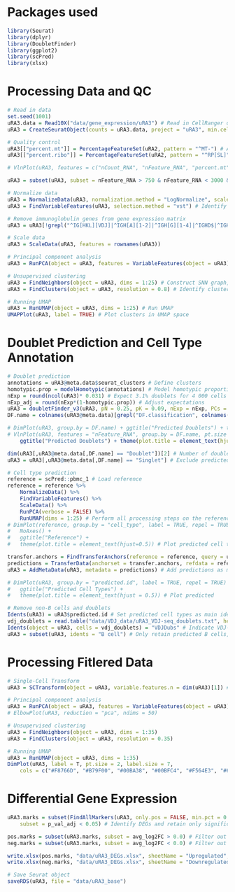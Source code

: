 # Packages used
```r
library(Seurat)
library(dplyr)
library(DoubletFinder)
library(ggplot2)
library(scPred)
library(xlsx)
```

# Processing Data and QC
```r
# Read in data
set.seed(1001)
uRA3.data = Read10X("data/gene_expression/uRA3") # Read in CellRanger output files
uRA3 = CreateSeuratObject(counts = uRA3.data, project = "uRA3", min.cells = 3, min.features = 200) # Create Seurat object

# Quality control
uRA3[["percent.mt"]] = PercentageFeatureSet(uRA2, pattern = "^MT-") # Add % mitochondrial genes expressed as metadata
uRA3[["percent.ribo"]] = PercentageFeatureSet(uRA2, pattern = "^RP[SL]") # Add % ribosomal genes expressed as metadata

# VlnPlot(uRA3, features = c("nCount_RNA", "nFeature_RNA", "percent.mt", "percent.ribo"), ncol = 2) # Plot relevant quality control metrics

uRA3 = subset(uRA3, subset = nFeature_RNA > 750 & nFeature_RNA < 3000 & percent.mt < 11 & percent.ribo >5) # Filter cells

# Normalize data
uRA3 = NormalizeData(uRA3, normalization.method = "LogNormalize", scale.factor = 10000) # Log-normalize the data
uRA3 = FindVariableFeatures(uRA3, selection.method = "vst") # Identify highly variable genes

# Remove immunoglobulin genes from gene expression matrix
uRA3 = uRA3[!grepl("^IG[HKL][VDJ]|^IGH[A][1-2]|^IGH[G][1-4]|^IGHD$|^IGHM$|^IGHE$|^IGKC$|^IGLC[1-7]|^AC233755.1$", rownames(uRA3)),] # See Sundell et al. (2022) for details. 

# Scale data
uRA3 = ScaleData(uRA3, features = rownames(uRA3))

# Principal component analysis
uRA3 = RunPCA(object = uRA3, features = VariableFeatures(object = uRA3))

# Unsupervised clustering
uRA3 = FindNeighbors(object = uRA3, dims = 1:25) # Construct SNN graph, using 25 PCs
uRA3 = FindClusters(object = uRA3, resolution = 0.8) # Identify clusters

# Running UMAP
uRA3 = RunUMAP(object = uRA3, dims = 1:25) # Run UMAP
UMAPPlot(uRA3, label = TRUE) # Plot clusters in UMAP space
```

# Doublet Prediction and Cell Type Annotation
```r
# Doublet prediction
annotations = uRA3@meta.data$seurat_clusters # Define clusters
homotypic.prop = modelHomotypic(annotations) # Model homotypic proportions
nExp = round(ncol(uRA3)* 0.031) # Expect 3.1% doublets for 4 000 cells
nExp_adj = round(nExp*(1-homotypic.prop)) # Adjust expectations
uRA3 = doubletFinder_v3(uRA3, pN = 0.25, pK = 0.09, nExp = nExp, PCs = 1:25) # Perform doublet prediction
DF.name = colnames(uRA3@meta.data)[grepl("DF.classification", colnames(uRA3@meta.data))]

# DimPlot(uRA3, group.by = DF.name) + ggtitle("Predicted Doublets") + theme(plot.title = element_text(hjust = 0.5)) # Plot predicted doublets
# VlnPlot(uRA3, features = "nFeature_RNA", group.by = DF.name, pt.size = 0.1) +
	ggtitle("Predicted Doublets") + theme(plot.title = element_text(hjust = 0.5)) # Plot number of detected genes in cells

dim(uRA3[,uRA3@meta.data[,DF.name] == "Doublet"])[2] # Number of doublets detected
uRA3 = uRA3[,uRA3@meta.data[,DF.name] == "Singlet"] # Exclude predicted doublets

# Cell type prediction
reference = scPred::pbmc_1 # Load reference
reference = reference %>% 
	NormalizeData() %>%
	FindVariableFeatures() %>%
	ScaleData() %>%
	RunPCA(verbose = FALSE) %>%
	RunUMAP(dims = 1:25) # Perform all processing steps on the reference data
# DimPlot(reference, group.by = "cell_type", label = TRUE, repel = TRUE) + 
#	NoAxes() + 
#	ggtitle("Reference") + 
#	theme(plot.title = element_text(hjust=0.5)) # Plot predicted cell types in reference in UMAP space

transfer.anchors = FindTransferAnchors(reference = reference, query = uRA3, dims = 1:25) # Identify transfer anchors
predictions = TransferData(anchorset = transfer.anchors, refdata = reference$cell_type, dims = 1:25) # Transfer predictions
uRA3 = AddMetaData(uRA3, metadata = predictions) # Add predictions as metadata

# DimPlot(uRA3, group.by = "predicted.id", label = TRUE, repel = TRUE) +
#	ggtitle("Predicted Cell Types") + 
#	theme(plot.title = element_text(hjust = 0.5)) # Plot predicted 

# Remove non-B cells and doublets
Idents(uRA3) = uRA3$predicted.id # Set predicted cell types as main identities
vdj_doublets = read.table("data/VDJ_data/uRA3_VDJ-seq_doublets.txt", header = FALSE, row.names = NULL) # Read in list of VDJ-seq doublets
Idents(object = uRA3, cells = vdj_doublets) = "VDJDubs" # Indicate VDJ-seq data doublets
uRA3 = subset(uRA3, idents = "B cell") # Only retain predicted B cells, and discard VDJ-seq doublets
```

# Processing Fitlered Data
```r
# Single-Cell Transform
uRA3 = SCTransform(object = uRA3, variable.features.n = dim(uRA3)[1]) # Due to high homegenity in the data (all memory B cells), all genes are retained as variable features

# Principal component analysis
uRA3 = RunPCA(object = uRA3, features = VariableFeatures(object = uRA3), assay = "SCT")
# ElbowPlot(uRA3, reduction = "pca", ndims = 50)

# Unsupervised clustering
uRA3 = FindNeighbors(object = uRA3, dims = 1:35)
uRA3 = FindClusters(object = uRA3, resolution = 0.35)

# Running UMAP
uRA3 = RunUMAP(object = uRA3, dims = 1:35)
DimPlot(uRA3, label = T, pt.size = 2, label.size = 7, 
	cols = c("#F8766D", "#B79F00", "#00BA38", "#00BFC4", "#F564E3", "#619CFF"))
```

# Differential Gene Expression
```r
uRA3.marks = subset(FindAllMarkers(uRA3, only.pos = FALSE, min.pct = 0.25),
	subset = p_val_adj < 0.05) # Identify DEGs and retain only significant DEGs 

pos.marks = subset(uRA3.marks, subset = avg_log2FC > 0.0) # Filter out upregulated DEGs
neg.marks = subset(uRA3.marks, subset = avg_log2FC < 0.0) # Filter out downregulated DEGs

write.xlsx(pos.marks, "data/uRA3_DEGs.xlsx", sheetName = "Upregulated", col.names = TRUE, row.names = FALSE)
write.xlsx(neg.marks, "data/uRA3_DEGs.xlsx", sheetName = "Downregulated", col.names = TRUE, row.names = FALSE, append = TRUE)

# Save Seurat object
saveRDS(uRA3, file = "data/uRA3_base")
```

